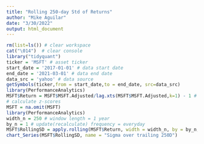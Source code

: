 ```yaml
---
title: "Rolling 250-day Std of Returns"
author: "Mike Aguilar"
date: "3/30/2022"
output: html_document
---
```



<!-- ### Rolling 250-day Std of Returns -->
```r
rm(list=ls()) # clear workspace
cat("\014")  # clear console
library("tidyquant") 
ticker = 'MSFT' # asset ticker
start_date = '2017-01-01' # data start date
end_date = '2021-03-01' # data end date
data_src = 'yahoo' # data source
getSymbols(ticker,from = start_date,to = end_date, src=data_src)
library(PerformanceAnalytics)
MSFT$Return = MSFT$MSFT.Adjusted/lag.xts(MSFT$MSFT.Adjusted,k=1) - 1 # use lag.xts to obtain the lag for xts data
# calculate z-scores
MSFT = na.omit(MSFT)
library(PerformanceAnalytics)
width_n = 250 # window length = 1 year
by_n = 1 # update(recalculate) frequency = everyday 
MSFT$RollingSD = apply.rolling(MSFT$Return, width = width_n, by = by_n,FUN="sd")
chart_Series(MSFT$RollingSD, name = "Sigma over trailing 250D")
```
